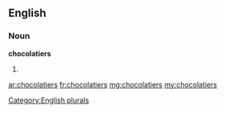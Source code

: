 ==English==

===Noun===
'''chocolatiers'''

# {{plural of|chocolatier}}

[[Category:English plurals]]

[[ar:chocolatiers]]
[[fr:chocolatiers]]
[[mg:chocolatiers]]
[[my:chocolatiers]]